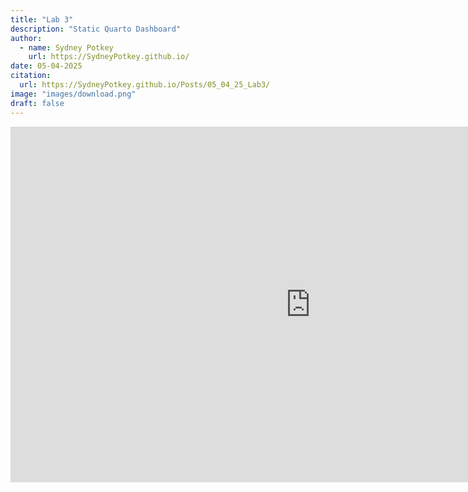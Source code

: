 ```yaml
---
title: "Lab 3"
description: "Static Quarto Dashboard"
author:
  - name: Sydney Potkey
    url: https://SydneyPotkey.github.io/
date: 05-04-2025
citation: 
  url: https://SydneyPotkey.github.io/Posts/05_04_25_Lab3/ 
image: "images/download.png"
draft: false 
---
```


<center>

<iframe src="https://sydneypotkey.quarto.pub/lab-3/" frameborder="0" width="960" height="569" allowfullscreen="true" mozallowfullscreen="true" webkitallowfullscreen="true">

</iframe>

</center>

